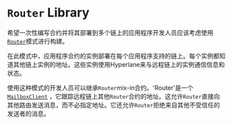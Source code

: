 
# `Router` Library

希望一次性编写合约并将其部署到多个链上的应用程序开发人员应该考虑使用[`Router`](https://github.com/hyperlane-xyz/hyperlane-monorepo/blob/main/solidity/contracts/Router.sol)模式进行构建。

在此模式中，应用程序合约的实例部署在每个应用程序支持的链上。每个实例都知道其他链上实例的地址。这些实例使用Hyperlane来与远程链上的实例通信信息和状态。

<RouterDiagram/>

使用这种模式的开发人员可以继承`Router`mix-in合约。'Router'是一个[`MailboxClient`](./mailboxclient.mdx) ，它跟踪远程链上其他`Router`合约的地址。这允许`Router`直接向其他路由发送消息，而不必指定地址。它还允许`Router`拒绝来自其他不受信任的发送者的消息。

```solidity file=<rootDir>/node_modules/@hyperlane-xyz/core/contracts/client/Router.sol
```
